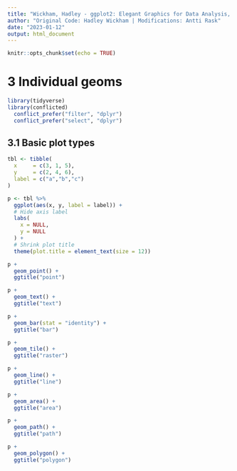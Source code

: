 ```yaml
---
title: "Wickham, Hadley - ggplot2: Elegant Graphics for Data Analysis, Chapter 3 - Individual geoms"
author: "Original Code: Hadley Wickham | Modifications: Antti Rask"
date: "2023-01-12"
output: html_document
---
```


```r
knitr::opts_chunk$set(echo = TRUE)
```

# 3 Individual geoms

```r
library(tidyverse)
library(conflicted)
  conflict_prefer("filter", "dplyr")
  conflict_prefer("select", "dplyr")
```

## 3.1 Basic plot types

```r
tbl <- tibble(
  x     = c(3, 1, 5), 
  y     = c(2, 4, 6), 
  label = c("a","b","c")
)

p <- tbl %>% 
  ggplot(aes(x, y, label = label)) + 
  # Hide axis label
  labs(
    x = NULL,
    y = NULL
  ) +
  # Shrink plot title
  theme(plot.title = element_text(size = 12))

p +
  geom_point() +
  ggtitle("point")

p +
  geom_text() +
  ggtitle("text")

p +
  geom_bar(stat = "identity") +
  ggtitle("bar")

p +
  geom_tile() +
  ggtitle("raster")
```

```r
p +
  geom_line() +
  ggtitle("line")

p +
  geom_area() +
  ggtitle("area")

p +
  geom_path() +
  ggtitle("path")

p +
  geom_polygon() +
  ggtitle("polygon")
```
